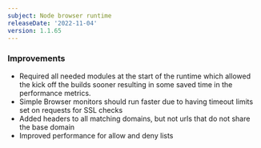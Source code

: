```yaml
---
subject: Node browser runtime
releaseDate: '2022-11-04'
version: 1.1.65
---
```


### Improvements
* Required all needed modules at the start of the runtime which allowed the kick off the builds sooner resulting in some saved time in the performance metrics.
* Simple Browser monitors should run faster due to having timeout limits set on requests for SSL checks
* Added headers to all matching domains, but not urls that do not share the base domain
* Improved performance for allow and deny lists
